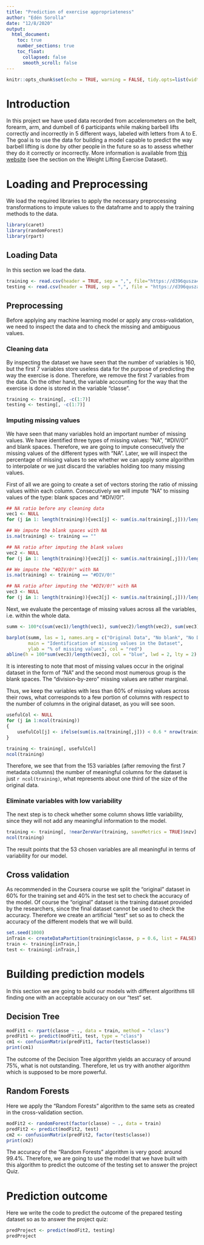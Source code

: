 ---
title: "Prediction of exercise appropriateness"
author: "Edén Sorolla"
date: "12/8/2020"
output: 
  html_document:
    toc: true
    number_sections: true
    toc_float:
      collapsed: false
      smooth_scroll: false
---

```{r setup, include=FALSE}
knitr::opts_chunk$set(echo = TRUE, warning = FALSE, tidy.opts=list(width.cutoff=75), tidy=TRUE)
```

# Introduction

In this project we have used data recorded from accelerometers on the belt, forearm, arm, and dumbell of 6 participants while making barbell lifts correctly and incorrectly in 5 different ways, labeled with letters from A to E. The goal is to use the data for building a model capable to predict the way barbell lifting is done by other people in the future so as to assess whether they do it correctly or incorrectly. More information is available from [this website](http://web.archive.org/web/20161224072740/http:/groupware.les.inf.puc-rio.br/har) (see the section on the Weight Lifting Exercise Dataset).

# Loading and Preprocessing

We load the required libraries to apply the necessary preprocessing transformations to impute values to the dataframe and to apply the training methods to the data.

```{r libraries, warning = FALSE, message = FALSE}
library(caret)
library(randomForest)
library(rpart)
```

## Loading Data

In this section we load the data.

```{r download, cache = TRUE}
training <- read.csv(header = TRUE, sep = ",", file="https://d396qusza40orc.cloudfront.net/predmachlearn/pml-training.csv")
testing <- read.csv(header = TRUE, sep = ",", file = "https://d396qusza40orc.cloudfront.net/predmachlearn/pml-testing.csv")
```

## Preprocessing

Before applying any machine learning model or apply any cross-validation, we need to inspect the data and to check the missing and ambiguous values.

### Cleaning data

By inspecting the dataset we have seen that the number of variables is 160, but the first 7 variables store useless data for the purpose of predicting the way the exercise is done. Therefore, we remove the first 7 variables from the data. On the other hand, the variable accounting for the way that the exercise is done is stored in the variable "classe".

```{r cleaning1}
training <- training[, -c(1:7)]
testing <- testing[, -c(1:7)]
```

### Imputing missing values

We have seen that many variables hold an important number of missing values. We have identified three types of missing values: "NA", "#DIV/0!" and blank spaces. Therefore, we are going to impute consecutively the missing values of the different types with "NA". Later, we will inspect the percentage of missing values to see whether we can apply some algorithm to interpolate or we just discard the variables holding too many missing values.

First of all we are going to create a set of vectors storing the ratio of missing values within each column. Consecutively we will impute "NA" to missing values of the type: blank spaces and "#DIV/0!".

```{r}
## NA ratio before any cleaning data
vec1 <- NULL
for (j in 1: length(training)){vec1[j] <- sum(is.na(training[,j]))/length(training[,1])}

## We impute the blank spaces with NA
is.na(training) <- training == ""

## NA ratio after imputing the blank values
vec2 <- NULL
for (j in 1: length(training)){vec2[j] <- sum(is.na(training[,j]))/length(training[,1])}

## We impute the "#DIV/0!" with NA
is.na(training) <- training == "#DIV/0!"

## NA ratio after imputing the "#DIV/0!" with NA
vec3 <- NULL
for (j in 1: length(training)){vec3[j] <- sum(is.na(training[,j]))/length(training[,1])}
```
Next, we evaluate the percentage of missing values across all the variables, i.e. within the whole data.

```{r}
summ <- 100*c(sum(vec1)/length(vec1), sum(vec2)/length(vec2), sum(vec3)/length(vec3))

barplot(summ, las = 1, names.arg = c("Original Data", "No blank", "No DIV/0"), ylim=c(0,100),
        main = "Identification of missing values in the Dataset",
        ylab = "% of missing values", col = "red")
abline(h = 100*sum(vec3)/length(vec3), col = "blue", lwd = 2, lty = 2)
```

It is interesting to note that most of missing values occur in the original dataset in the form of "NA" and the second most numerous group is the blank spaces. The "division-by-zero" missing values are rather marginal.

Thus, we keep the variables with less than 60% of missing values across their rows, what corresponds to a few portion of columns with respect to the number of columns in the original dataset, as you will see soon.

```{r}
usefulCol <- NULL
for (j in 1:ncol(training))
{
    usefulCol[j] <- ifelse(sum(is.na(training[,j])) < 0.6 * nrow(training), TRUE, FALSE)
}

training <- training[, usefulCol]
ncol(training)
```

Therefore, we see that from the 153 variables (after removing the first 7 metadata columns) the number of meaningful columns for the dataset is just `r ncol(training)`, what represents about one third of the size of the original data.

### Eliminate variables with low variability

The next step is to check whether some column shows little variability, since they will not add any meaningful information to the model.

```{r}
training <- training[, !nearZeroVar(training, saveMetrics = TRUE)$nzv]
ncol(training)
```

The result points that the 53 chosen variables are all meaningful in terms of variability for our model.

## Cross validation

As recommended in the Coursera course we split the "original" dataset in 60% for the training set and 40% in the test set to check the accuracy of the model. Of course the "original" dataset is the training dataset provided by the researchers, since the final dataset cannot be used to check the accuracy. Therefore we create an artificial "test" set so as to check the accuracy of the different models that we will build.

```{r, cache = TRUE}
set.seed(1000)
inTrain <- createDataPartition(training$classe, p = 0.6, list = FALSE)
train <- training[inTrain,]
test <- training[-inTrain,]
```

# Building prediction models

In this section we are going to build our models with different algorithms till finding one with an acceptable accuracy on our "test" set.

## Decision Tree

```{r}
modFit1 <- rpart(classe ~ ., data = train, method = "class")
predFit1 <- predict(modFit1, test, type = "class")
cm1 <- confusionMatrix(predFit1, factor(test$classe))
print(cm1)
```

The outcome of the Decision Tree algorithm yields an accuracy of around 75%, what is not outstanding. Therefore, let us try with another algorithm which is supposed to be more powerful.

## Random Forests

Here we apply the "Random Forests" algorithm to the same sets as created in the cross-validation section.

```{r}
modFit2 <- randomForest(factor(classe) ~ ., data = train)
predFit2 <- predict(modFit2, test)
cm2 <- confusionMatrix(predFit2, factor(test$classe))
print(cm2)
```

The accuracy of the "Random Forests" algorithm is very good: around 99.4%. Therefore, we are going to use the model that we have built with this algorithm to predict the outcome of the testing set to answer the project Quiz.

# Prediction outcome

Here we write the code to predict the outcome of the prepared testing dataset so as to answer the project quiz:

```{r}
predProject <- predict(modFit2, testing)
predProject
```